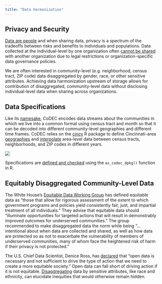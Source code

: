 ```yaml
---
title: "Data Harmonization"
---
```


## Privacy and Security

[Data are people](https://doi.org/10.1371/journal.pcbi.1005399) and when sharing data, privacy is a spectrum of the
tradeoffs between risks and benefits to individuals and populations.
Data collected at the individual-level by one organization often [cannot be shared](https://sharing.nih.gov/data-management-and-sharing-policy/protecting-participant-privacy-when-sharing-scientific-data/principles-and-best-practices-for-protecting-participant-privacy) with another organization due to legal restrictions or organization-specific data governance policies.

We are often interested in community-level (e.g. neighborhood, census tract, ZIP code) data disaggregated by gender, race, or other sensitive attributes.
Achieving data harmonization upstream of storage allows for contribution of disaggregated, community-level data without disclosing individual-level data when sharing across organizations.

## Data Specifications

Like its [namesake](https://en.wikipedia.org/wiki/Codec), CoDEC encodes data streams about the communities in which we live into a common format using census tract and month so that it can be decoded into different community-level geographies and different time frames.
CoDEC relies on the [cincy](https://geomarker.io/cincy/index.html) R package to define Cincinnati-area [geographies](https://geomarker.io/cincy/articles/geographies.html) and [interpolate](https://geomarker.io/cincy/articles/interpolate.html) area-level data between census tracts, neighborhoods, and ZIP codes in different years.

![](codec_harmonization.svg)

Specifications are [defined and checked](https://geomarker.io/codec/reference/as_codec_dpkg.html) using the `as_codec_dpkg()` function in R.

## Equitably Disaggregated Community-Level Data

The White House's [Equitable Data Working Group](https://www.whitehouse.gov/briefing-room/statements-releases/2022/04/22/fact-sheet-biden-harris-administration-releases-recommendations-for-advancing-use-of-equitable-data/) has defined equitable data as "those that allow for rigorous assessment of the extent to which government programs and policies yield consistently fair, just, and impartial treatment of all individuals."
They advise that equitable data should “illuminate opportunities for targeted actions that will result in demonstrably improved outcomes for underserved communities.”
The group recommended to make disaggregated data the norm while being "... intentional about when data are collected and shared, as well as how data are protected so as not to exacerbate the vulnerability of members of underserved communities, many of whom face the heightened risk of harm if their privacy is not protected."

The U.S. Chief Data Scientist, Denice Ross, has [declared](https://www.fedscoop.com/us-chief-data-scientist-interview/) that "open data is necessary and not sufficient to drive the type of action that we need to create a more equitable society."
Open data can fall short of driving action if it is not equitable.
[Disaggregating](https://doi.org/10.1377/forefront.20220323.555023) data by sensitive attributes, like race and ethnicity, can elucidate inequities that would otherwise remain hidden.
